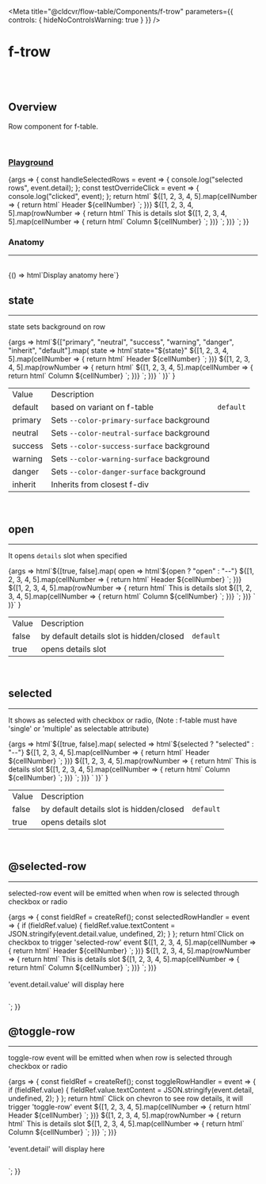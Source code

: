 
<Meta
	title="@cldcvr/flow-table/Components/f-trow"
	parameters={{
		controls: { hideNoControlsWarning: true }
	}}
/>

# f-trow

<br />
<br />

## Overview

<f-divider></f-divider>

Row component for f-table.

<br />

### [Playground](/story/components-f-trow--playground)

<Canvas>
	<Story
		name="Playground"
		argTypes={{
			state: {
				control: "select",
				options: ["primary", "neutral", "success", "warning", "danger", "inherit", "default"]
			},
			open: {
				control: { type: "boolean" }
			},
			selected: {
				control: { type: "boolean" }
			}
		}}
		args={{
			state: "default",
			open: false,
			selected: false
		}}
	>
		{args => {
			const handleSelectedRows = event => {
				console.log("selected rows", event.detail);
			};
			const testOverrideClick = event => {
				console.log("clicked", event);
			};
			return html`
				<f-table selectable="multiple" @selected-rows=${handleSelectedRows}>
					<f-trow slot="header">
						${[1, 2, 3, 4, 5].map(cellNumber => {
							return html`<f-tcell @click=${testOverrideClick}> Header ${cellNumber} </f-tcell>`;
						})}
					</f-trow>
					${[1, 2, 3, 4, 5].map(rowNumber => {
						return html`<f-trow .state=${args.state} .open=${args.open} .selected=${args.selected}>
							<f-div padding="large" slot="details">
								<f-text variant="heading" size="x-large">This is details slot</f-text>
							</f-div>
							${[1, 2, 3, 4, 5].map(cellNumber => {
								return html`<f-tcell>
									<f-text> Column ${cellNumber} </f-text>
								</f-tcell>`;
							})}
						</f-trow>`;
					})}
				</f-table>
			`;
		}}
	</Story>
</Canvas>

<br />

### Anatomy

<hr />

<br />

<Story name="Anatomy">
	{() => html`<f-div align="middle-center" padding="large">Display anatomy here</f-div>`}
</Story>

<br />

## state

<hr />

state sets background on row

<Canvas>
	<Story name="state">
		{args =>
			html`<f-div direction="column" state="subtle" padding="small" gap="large"
				>${["primary", "neutral", "success", "warning", "danger", "inherit", "default"].map(
					state => html`<f-text>state="${state}"</f-text
						><f-table>
							<f-trow slot="header">
								${[1, 2, 3, 4, 5].map(cellNumber => {
									return html`<f-tcell> Header ${cellNumber} </f-tcell>`;
								})}
							</f-trow>
							${[1, 2, 3, 4, 5].map(rowNumber => {
								return html`<f-trow .state=${state}>
									${[1, 2, 3, 4, 5].map(cellNumber => {
										return html`<f-tcell>
											<f-text> Column ${cellNumber} </f-text>
										</f-tcell>`;
									})}
								</f-trow>`;
							})} </f-table
						><f-divider></f-divider>`
				)}</f-div
			>`
		}
	</Story>
</Canvas>

<table class="custom-table">
	<tbody>
		<tr>
			<td>Value</td>
			<td>Description</td>
			<td></td>
		</tr>
		<tr>
			<td>default</td>
			<td>based on variant on f-table</td>
			<td>
				<code>default</code>
			</td>
		</tr>
		<tr>
			<td>primary</td>
			<td>
				Sets <code>--color-primary-surface</code> background
			</td>
			<td></td>
		</tr>
		<tr>
			<td>neutral</td>
			<td>
				Sets <code>--color-neutral-surface</code> background
			</td>
			<td></td>
		</tr>
		<tr>
			<td>success</td>
			<td>
				Sets <code>--color-success-surface</code> background
			</td>
			<td></td>
		</tr>
		<tr>
			<td>warning</td>
			<td>
				Sets <code>--color-warning-surface</code> background
			</td>
			<td></td>
		</tr>
		<tr>
			<td>danger</td>
			<td>
				Sets <code>--color-danger-surface</code> background
			</td>
			<td></td>
		</tr>
		<tr>
			<td>inherit</td>
			<td>Inherits from closest f-div</td>
			<td></td>
		</tr>
	</tbody>
</table>

<br />

## open

<hr />

It opens `details` slot when specified

<Canvas>
	<Story name="open">
		{args =>
			html`<f-div direction="column" state="subtle" padding="small" gap="large"
				>${[true, false].map(
					open => html`<f-text>${open ? "open" : "--"}</f-text
						><f-table>
							<f-trow slot="header">
								${[1, 2, 3, 4, 5].map(cellNumber => {
									return html`<f-tcell> Header ${cellNumber} </f-tcell>`;
								})}
							</f-trow>
							${[1, 2, 3, 4, 5].map(rowNumber => {
								return html`<f-trow .open=${open}>
									<f-div padding="large" slot="details">
										<f-text variant="heading" size="x-large">This is details slot</f-text>
									</f-div>
									${[1, 2, 3, 4, 5].map(cellNumber => {
										return html`<f-tcell>
											<f-text> Column ${cellNumber} </f-text>
										</f-tcell>`;
									})}
								</f-trow>`;
							})} </f-table
						><f-divider></f-divider>`
				)}</f-div
			>`
		}
	</Story>
</Canvas>

<table class="custom-table">
	<tbody>
		<tr>
			<td>Value</td>
			<td>Description</td>
			<td></td>
		</tr>
		<tr>
			<td>false</td>
			<td>by default details slot is hidden/closed</td>
			<td>
				<code>default</code>
			</td>
		</tr>
		<tr>
			<td>true</td>
			<td>opens details slot</td>
			<td></td>
		</tr>
	</tbody>
</table>

<br />

## selected

<hr />

It shows as selected with checkbox or radio, (Note : f-table must have 'single' or 'multiple' as selectable attribute)

<Canvas>
	<Story name="selected">
		{args =>
			html`<f-div direction="column" state="subtle" padding="small" gap="large"
				>${[true, false].map(
					selected => html`<f-text>${selected ? "selected" : "--"}</f-text
						><f-table selectable="multiple">
							<f-trow slot="header">
								${[1, 2, 3, 4, 5].map(cellNumber => {
									return html`<f-tcell> Header ${cellNumber} </f-tcell>`;
								})}
							</f-trow>
							${[1, 2, 3, 4, 5].map(rowNumber => {
								return html`<f-trow .selected=${selected}>
									<f-div padding="large" slot="details">
										<f-text variant="heading" size="x-large">This is details slot</f-text>
									</f-div>
									${[1, 2, 3, 4, 5].map(cellNumber => {
										return html`<f-tcell>
											<f-text> Column ${cellNumber} </f-text>
										</f-tcell>`;
									})}
								</f-trow>`;
							})} </f-table
						><f-divider></f-divider>`
				)}</f-div
			>`
		}
	</Story>
</Canvas>

<table class="custom-table">
	<tbody>
		<tr>
			<td>Value</td>
			<td>Description</td>
			<td></td>
		</tr>
		<tr>
			<td>false</td>
			<td>by default details slot is hidden/closed</td>
			<td>
				<code>default</code>
			</td>
		</tr>
		<tr>
			<td>true</td>
			<td>opens details slot</td>
			<td></td>
		</tr>
	</tbody>
</table>

<br />

## @selected-row

<hr />

selected-row event will be emitted when when row is selected through checkbox or radio

<Canvas>
	<Story name="@selected-row">
		{args => {
			const fieldRef = createRef();
			const selectedRowHandler = event => {
				if (fieldRef.value) {
					fieldRef.value.textContent = JSON.stringify(event.detail.value, undefined, 2);
				}
			};
			return html`<f-div direction="column" state="subtle" padding="small" gap="large"
					><f-text>Click on checkbox to trigger 'selected-row' event</f-text>
					<f-table selectable="multiple">
						<f-trow slot="header">
							${[1, 2, 3, 4, 5].map(cellNumber => {
								return html`<f-tcell> Header ${cellNumber} </f-tcell>`;
							})}
						</f-trow>
						${[1, 2, 3, 4, 5].map(rowNumber => {
							return html`<f-trow @selected-row=${selectedRowHandler}>
								<f-div padding="large" slot="details">
									<f-text variant="heading" size="x-large">This is details slot</f-text>
								</f-div>
								${[1, 2, 3, 4, 5].map(cellNumber => {
									return html`<f-tcell>
										<f-text> Column ${cellNumber} </f-text>
									</f-tcell>`;
								})}
							</f-trow>`;
						})}
					</f-table>
					<f-divider></f-divider>
				</f-div>
				<br />
				<f-divider></f-divider>
				<br />
				<f-text state="secondary">'event.detail.value' will display here</f-text>
				<pre ${ref(fieldRef)}></pre>`;
		}}
	</Story>
</Canvas>

<br />

## @toggle-row

<hr />

toggle-row event will be emitted when when row is selected through checkbox or radio

<Canvas>
	<Story name="@toggle-row">
		{args => {
			const fieldRef = createRef();
			const toggleRowHandler = event => {
				if (fieldRef.value) {
					fieldRef.value.textContent = JSON.stringify(event.detail, undefined, 2);
				}
			};
			return html`<f-div direction="column" state="subtle" padding="small" gap="large">
					<f-text>Click on chevron to see row details, it will trigger 'toggle-row' event</f-text>
					<f-table selectable="multiple">
						<f-trow slot="header">
							${[1, 2, 3, 4, 5].map(cellNumber => {
								return html`<f-tcell> Header ${cellNumber} </f-tcell>`;
							})}
						</f-trow>
						${[1, 2, 3, 4, 5].map(rowNumber => {
							return html`<f-trow @toggle-row=${toggleRowHandler}>
								<f-div padding="large" slot="details">
									<f-text variant="heading" size="x-large">This is details slot</f-text>
								</f-div>
								${[1, 2, 3, 4, 5].map(cellNumber => {
									return html`<f-tcell>
										<f-text> Column ${cellNumber} </f-text>
									</f-tcell>`;
								})}
							</f-trow>`;
						})}
					</f-table>
					<f-divider></f-divider>
				</f-div>
				<br />
				<f-divider></f-divider>
				<br />
				<f-text state="secondary">'event.detail' will display here</f-text>
				<pre ${ref(fieldRef)}></pre>`;
		}}
	</Story>
</Canvas>

<br />
